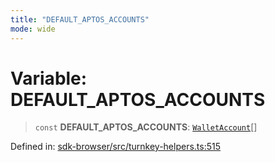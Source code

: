 ```yaml
---
title: "DEFAULT_APTOS_ACCOUNTS"
mode: wide
---
```

  
# Variable: DEFAULT\_APTOS\_ACCOUNTS

> `const` **DEFAULT\_APTOS\_ACCOUNTS**: [`WalletAccount`](../WalletAccount/readme)[]

Defined in: [sdk-browser/src/turnkey-helpers.ts:515](https://github.com/tkhq/sdk/blob/d88b5e1f9a6cca8e54e61f8a127aa90fcebeaa2e/packages/sdk-browser/src/turnkey-helpers.ts#L515)
